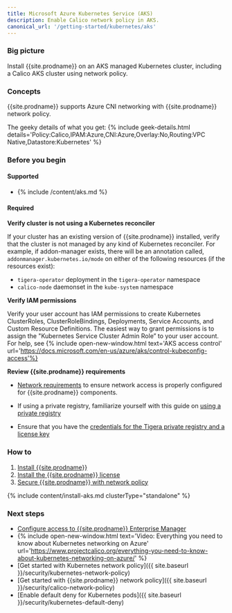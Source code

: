 ```yaml
---
title: Microsoft Azure Kubernetes Service (AKS)
description: Enable Calico network policy in AKS.
canonical_url: '/getting-started/kubernetes/aks'
---
```


### Big picture

Install {{site.prodname}} on an AKS managed Kubernetes cluster, including a Calico AKS cluster using network policy.

### Concepts

{{site.prodname}} supports Azure CNI networking with {{site.prodname}} network policy. 

The geeky details of what you get:
{% include geek-details.html details='Policy:Calico,IPAM:Azure,CNI:Azure,Overlay:No,Routing:VPC Native,Datastore:Kubernetes' %}

### Before you begin

#### Supported
- {% include /content/aks.md %}

#### Required

**Verify cluster is not using a Kubernetes reconciler**

If your cluster has an existing version of {{site.prodname}} installed, verify that the cluster is not managed by any kind of Kubernetes reconciler. For example, if addon-manager exists, there will be an annotation called, `addonmanager.kubernetes.io/mode` on either of the following resources (if the resources exist):
  - `tigera-operator` deployment in the `tigera-operator` namespace
  - `calico-node` daemonset in the `kube-system` namespace

**Verify IAM permissions**

Verify your user account has IAM permissions to create Kubernetes ClusterRoles, ClusterRoleBindings, Deployments, Service Accounts, and Custom Resource Definitions. The easiest way to grant permissions is to assign the "Kubernetes Service Cluster Admin Role” to your user account. For help, see {% include open-new-window.html text='AKS access control' url='https://docs.microsoft.com/en-us/azure/aks/control-kubeconfig-access'%}

**Review {{site.prodname}} requirements**

- [Network requirements]({{site.baseurl}}/getting-started/kubernetes/requirements#network-requirements) to ensure network access is properly configured for {{site.prodname}} components.

- If using a private registry, familiarize yourself with this guide on [using a private registry]({{site.baseurl}}/getting-started/private-registry)

- Ensure that you have the [credentials for the Tigera private registry and a license key]({{site.baseurl}}/getting-started/calico-enterprise)

### How to

1. [Install {{site.prodname}}](#install-calico-enterprise)
1. [Install the {{site.prodname}} license](#install-the-calico-enterprise-license)
1. [Secure {{site.prodname}} with network policy](#secure-calico-enterprise-with-network-policy)

{% include content/install-aks.md clusterType="standalone" %}

### Next steps

- [Configure access to {{site.prodname}} Enterprise Manager]({{site.baseurl}}/getting-started/cnx/access-the-manager)
- {% include open-new-window.html text='Video: Everything you need to know about Kubernetes networking on Azure' url='https://www.projectcalico.org/everything-you-need-to-know-about-kubernetes-networking-on-azure/' %}
- [Get started with Kubernetes network policy]({{ site.baseurl }}/security/kubernetes-network-policy)
- [Get started with {{site.prodname}} network policy]({{ site.baseurl }}/security/calico-network-policy)
- [Enable default deny for Kubernetes pods]({{ site.baseurl }}/security/kubernetes-default-deny)
